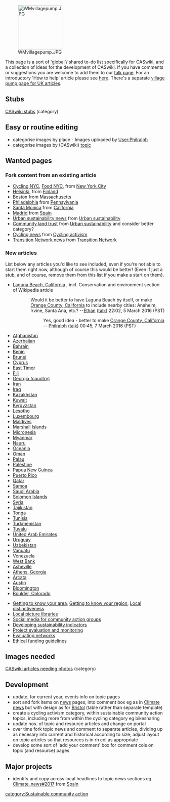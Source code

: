 {{TOCright}}[[File:WMvillagepump.JPG|140px]]

This page is a sort of 'global'/ shared to-do list specifically for CASwiki, and a collection of ideas for the development of CASwiki. If you have comments or suggestions you are welcome to add them to our [[Talk:CASwiki village pump|talk page]]. For an introductory 'How to help' article please see [[Join community action for sustainability|here]]. There's a separate [[UK Village pump|village pump page for UK articles]].

== Stubs ==

[[:category:CASwiki stubs|CASwiki stubs]] (category)

== Easy or routine editing ==
*categorise images by place - Images uploaded by [[User:Philralph]] {{done|[[User:Philralph|Philralph]] ([[User talk:Philralph|talk]]) 08:30, 31 January 2016 (PST)}}
*categorise images by (CASwiki) [[CASwiki topics|topic]]

== Wanted pages ==

=== Fork content from an existing article ===
*[[Cycling NYC]], [[Food NYC]], from [[New York City]]
*[[Helsinki]], from [[Finland]]
*[[Boston]] from [[Massachusetts]]
*[[Philadelphia]] from [[Pennsylvania]]
*[[Santa Monica]] from [[California]]
*[[Madrid]] from [[Spain]]
*[[Urban sustainability news]] from [[Urban sustainability]] {{done|[[User:Philralph|Philralph]] ([[User talk:Philralph|talk]]) 06:02, 29 April 2017 (PDT)}}
*[[Community land trust]] from [[Urban sustainability]] and consider better category?
*[[Cycling news]] from [[Cycling activism]]
*[[Transition Network news]] from [[Transition Network]]

=== New articles ===

List below any articles you'd like to see included, even if you're not able to start them right now, although of course this would be better! (Even if just a stub, and of course, remove them from this list if you make a start on them}.

*[[Laguna Beach, California]] {{W|Laguna Beach, California}}, incl. Conservation and environment section of Wikipedia article
:: Would it be better to have Laguna Beach by itself, or make [[Orange County, California]] to include nearby cities: Anaheim, Irvine, Santa Ana, etc.? --[[User:Ethan|Ethan]] ([[User talk:Ethan|talk]]) 22:02, 5 March 2016 (PST)
:::Yes, good idea - better to make [[Orange County, California]] -- [[User:Philralph|Philralph]] ([[User talk:Philralph|talk]]) 00:45, 7 March 2016 (PST)
*[[Afghanistan]]
*[[Azerbaijan]]
*[[Bahrain]]
*[[Benin]]
*[[Brunei]]
*[[Cyprus]]
*[[East Timor]]
*[[Fiji]]
*[[Georgia (country)]]
*[[Iran]]
*[[Iraq]]
*[[Kazakhstan]]
*[[Kuwait]]
*[[Kyrgyzstan]]
*[[Lesotho]]
*[[Luxembourg]]
*[[Maldives]]
*[[Marshall Islands]]
*[[Micronesia]]
*[[Myanmar]]
*[[Nauru]]
*[[Oceania]]
*[[Oman]]
*[[Palau]]
*[[Palestine]]
*[[Papua New Guinea]]
*[[Puerto Rico]]
*[[Qatar]]
*[[Samoa]]
*[[Saudi Arabia]]
*[[Solomon Islands]]
*[[Syria]]
*[[Tajikistan]]
*[[Tonga]]
*[[Tunisia]]{{W|Tunisia}}
*[[Turkmenistan]]
*[[Tuvalu]]
*[[United Arab Emirates]]
*[[Uruguay]]
*[[Uzbekistan]]
*[[Vanuatu]]
*[[Venezuela]]
*[[West Bank]]
*[[Asheville]]
*[[Athens, Georgia]]
*[[Arcata]]
*[[Austin]]
*[[Bloomington]]
*[[Boulder, Colorado]]


* [[Getting to know your area]], [[Getting to know your region]], [[Local distinctiveness]]
* [[Local picture libraries]]
* [[Social media for community action groups]]
* [[Developing sustainability indicators]] 
* [[Project evaluation and monitoring]]
* [[Evaluating networks]]
* [[Ethical funding guidelines]]

== Images needed ==

[[:Category:SCA articles needing images|CASwiki articles needing photos]] (category)

== Development ==
*update, for current year, events info on topic pages
*sort and fork items on [[:Category:CASwiki place news|news]] pages, into comment box eg as in [[Climate news]] but with design as for [[Bristol]] (table rather than separate template)
*create a cycling activism category, within sustainable community action topics, including more from within the cycling category eg bikesharing
* update nos. of topic and resource articles and change on portal
* over time fork topic news and comment to separate articles, dividing up as necesary into current and historical according to size; adjust layout on topic articles so that resources is in rh col as appropriate
* develop some sort of 'add your comment' box for comment cols on topic (and resource) pages

== Major projects ==
* identify and copy across local headlines to topic news sections eg [[Climate_news#2017]] from [[Spain]]


{{scaendmenu}}

[[category:Sustainable community action]]